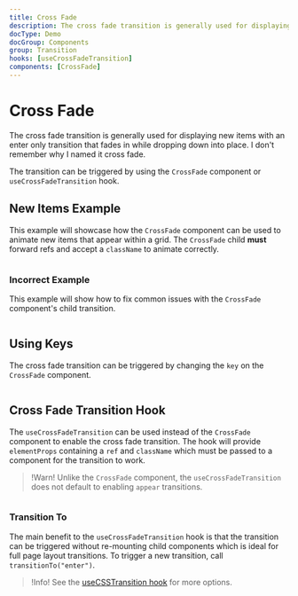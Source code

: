 ```yaml
---
title: Cross Fade
description: The cross fade transition is generally used for displaying new items with an enter only transition that fades in while dropping down into place.
docType: Demo
docGroup: Components
group: Transition
hooks: [useCrossFadeTransition]
components: [CrossFade]
---
```


# Cross Fade

The cross fade transition is generally used for displaying new items with an
enter only transition that fades in while dropping down into place. I don't
remember why I named it cross fade.

The transition can be triggered by using the `CrossFade` component or
`useCrossFadeTransition` hook.

## New Items Example

This example will showcase how the `CrossFade` component can be used to animate
new items that appear within a grid. The `CrossFade` child **must** forward
refs and accept a `className` to animate correctly.

```demo source="./NewItemsExample.tsx"

```

### Incorrect Example

This example will show how to fix common issues with the `CrossFade` component's
child transition.

```demo source="./IncorrectExample.tsx"

```

## Using Keys

The cross fade transition can be triggered by changing the `key` on the
`CrossFade` component.

```demo source="./UsingKeysExample.tsx"

```

## Cross Fade Transition Hook

The `useCrossFadeTransition` can be used instead of the `CrossFade` component to
enable the cross fade transition. The hook will provide `elementProps`
containing a `ref` and `className` which must be passed to a component for the
transition to work.

> !Warn! Unlike the `CrossFade` component, the `useCrossFadeTransition` does
> not default to enabling `appear` transitions.

```demo source="./CrossFadeTransitionHookExample.tsx"

```

### Transition To

The main benefit to the `useCrossFadeTransition` hook is that the transition
can be triggered without re-mounting child components which is ideal for full page
layout transitions. To trigger a new transition, call `transitionTo("enter")`.

> !Info! See the [useCSSTransition hook](/hooks/use-css-transition) for more options.

```demo source="./TransitionToExample.tsx"

```
